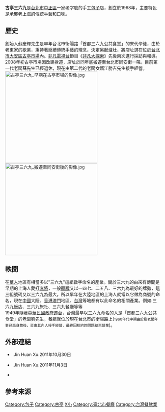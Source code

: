 {{Infobox Company 
| company_name = 古亭三六九 上海包子店
| company_name_en = Guting369 Shanghai Bun Shop Inc.
| company_logo = [[File:古亭三六九_上海包子店.jpg|260px]]
| logo_caption = 
| company_type = 
| company_slogan = 保證當天手工現做
| market_information = 
| foundation = {{ROC}} 西元1968年
| location = [[台北市|台北市]][[中正區_(臺北市)|中正區]]同安街49號<ref>[http://maps.google.com/maps?q=%E5%8F%B0%E5%8C%97%E5%B8%82%E4%B8%AD%E6%AD%A3%E5%8D%80%E5%90%8C%E5%AE%89%E8%A1%9749%E8%99%9F&oe=utf-8&rls=org.mozilla:zh-TW:official&client=firefox-a&um=1&ie=UTF-8&hl=zh-TW&sa=N&tab=wl google地圖]</ref>
| founder = 蘇慶輝
| key_people = 江勝吉
| industry = 食品業<br>服務業
| products = 鮮肉包<br>菜肉包<br>素菜包<br>饅頭
| capital = 
| operating_income = 
| net_income = 
| num_employees = 
| accounting_period = 
| parent = 
| subsid = 
| homepage = [https://www.facebook.com/Guting.369 古亭三六九  上海包子店facebook專頁]
| footnotes = 
| width = 
}}
'''古亭三六九'''是[[台北市|台北市]][[中正區_(臺北市)|中正區]]一家老字號的手工[[包子|包子]]店，創立於1968年，主要特色是承襲老[[上海|上海]]的傳統手藝和口味。

==歷史==
創始人蘇慶輝先生是早年台北市衡陽路「首都三六九公共食堂」的末代學徒，由於老東家的歇業，秉持著延續傳統手藝的理念，決定另起爐灶，將店址選在位於[[台北市|台北市]][[大安區_(臺北市)|大安區]][[古亭市場|古亭市場]]內。[[非凡電視台|非凡電視台]]節目《[[非凡大探索|非凡大探索]]》先後兩次進行採訪與報導。<br />
2008年初古亭市場因改建拆遷，店址於同年底搬遷至台北市同安街一帶。目前第一代老闆蘇先生已經退休，現在由第二代的老闆女婿江勝吉先生接手經營。
[[File:古亭三六九_早期在古亭市場的影像.jpg|300px]]
[[File:古亭三六九_搬遷至同安街後的影像.jpg|300px]]

==軼聞==
在[[華人|華人]]地區有相當多以"三六九"這組數字命名的產業。關於三六九的由來有傳聞是早期的上海人愛打[[麻將|麻將]]，一般[[聽牌|聽牌]]又以一四七、二五八、三六九為最好的牌勢，這三組號碼又以三六九為最大，所以早年在大陸地區的上海人就常以它做為商號的命名，現在[[中國|中國]]大陸、[[香港|香港]][[澳門|澳門]]地區、[[台灣|台灣]]等地都有以此命名的相關產業。例如:三六九飯店、三六九旅社、三六九餐廳等等
<br />
1949年隨著[[中華民國政府遷台|中華民國政府遷台]]，台灣最早以三六九命名的人是「首都三六九公共食堂」的老闆劉先生，餐廳就位於現在台北市的衡陽路上(<small>1960年代中期由於劉老闆年事已高身故後，交由其內人接手經營，最終因租約的問題結束營業</small>)。

==外部連結==
* {{youtube|IHaSooWxyuQ|非凡大探索~古亭三六九 上海包子店 Part-1 (台北市場美食報導)}}.Jin Huan Xu.2011年10月30日
* {{youtube|hIqDgKcwe9M|非凡大探索~古亭三六九 上海包子店 Part-2 (台北最道地上海包子報導)}}.Jin Huan Xu.2011年11月3日
* {{facebook|Guting.369|古亭三六九 上海包子店}}

==參考來源==
{{reflist}}

[[Category:包子|Category:包子]]
[[Category:古亭|Category:古亭]]
[[Category:台灣小吃|X小]]
[[Category:臺北市餐廳|Category:臺北市餐廳]]
[[Category:台灣餐飲業|Category:台灣餐飲業]]